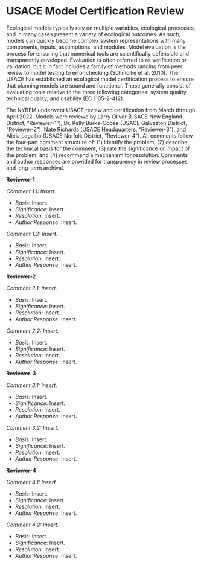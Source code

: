 # USACE Model Certification Review


Ecological models typically rely on multiple variables, ecological processes, and in many cases present a variety of ecological outcomes. As such, models can quickly become complex system representations with many components, inputs, assumptions, and modules. Model evaluation is the process for ensuring that numerical tools are scientifically defensible and transparently developed. Evaluation is often referred to as verification or validation, but it in fact includes a family of methods ranging from peer review to model testing to error checking (Schmolke et al. 2010). The USACE has established an ecological model certification process to ensure that planning models are sound and functional. These generally consist of evaluating tools relative to the three following categories: system quality, technical quality, and usability (EC 1105-2-412).

The NYBEM underwent USACE review and certification from March through April 2022. Models were reviewd by Larry Oliver (USACE New England District, "Reviewer-1"), Dr. Kelly Burks-Copes (USACE Galveston District, "Reviewer-2"), Nate Richards (USACE Headquarters, "Reviewer-3"), and Alicia Logalbo (USACE Norfolk District, "Reviewer-4"). All comments follow the four-part comment structure of: (1) identify the problem, (2) describe the technical basis for the comment, (3) rate the significance or impact of the problem, and (4) recommend a mechanism for resolution. Comments and author responses are provided for transparency in review processes and long-term archival. 


**Reviewer-1**

*Comment 1.1: Insert.*  

* _Basis_: Insert.  
* _Significance_: Insert.  
* _Resolution_: Insert.  
* _Author Response_: Insert.


*Comment 1.2: Insert.*  

* _Basis_: Insert.  
* _Significance_: Insert.  
* _Resolution_: Insert.  
* _Author Response_: Insert.


**Reviewer-2**

*Comment 2.1: Insert.*  

* _Basis_: Insert.  
* _Significance_: Insert.  
* _Resolution_: Insert.  
* _Author Response_: Insert.


*Comment 2.2: Insert.*  

* _Basis_: Insert.  
* _Significance_: Insert.  
* _Resolution_: Insert.  
* _Author Response_: Insert.


**Reviewer-3**

*Comment 3.1: Insert.*  

* _Basis_: Insert.  
* _Significance_: Insert.  
* _Resolution_: Insert.  
* _Author Response_: Insert.


*Comment 3.2: Insert.*  

* _Basis_: Insert.  
* _Significance_: Insert.  
* _Resolution_: Insert.  
* _Author Response_: Insert.


**Reviewer-4**

*Comment 4.1: Insert.*  

* _Basis_: Insert.  
* _Significance_: Insert.  
* _Resolution_: Insert.  
* _Author Response_: Insert.


*Comment 4.2: Insert.*  

* _Basis_: Insert.  
* _Significance_: Insert.  
* _Resolution_: Insert.  
* _Author Response_: Insert.

